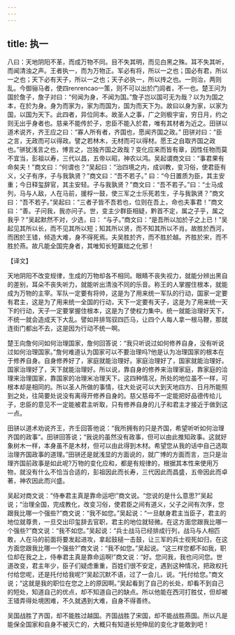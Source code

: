```yaml
---
---
---
```

title: 执一
---



八曰：天地阴阳不革，而成万物不同。目不失其明，而见白黑之殊。耳不失其听，而闻清浊之声。王者执一，而为万物正。军必有将，所以一之也；国必有君，所以一之也；天下必有天子，所以一之也；天子必执一，所以抟之也。一则治，两则乱。今御骊马者，使四renrencao一策，则不可以出於门闾者，不一也。楚王问为国於詹子，詹子对曰：“何闻为身，不闻为国。”詹子岂以国可无为哉？以为为国之本，在於为身。身为而家为，家为而国为，国为而天下为。故曰以身为家，以家为国，以国为天下。此四者，异位同本。故圣人之事，广之则极宇宙，穷日月，约之则无出乎身者也。慈亲不能传於子，忠臣不能入於君，唯有其材者为近之。田骈以道术说齐，齐王应之曰：“寡人所有者，齐国也，愿闻齐国之政。” 田骈对曰：“臣之言，无政而可以得政。譬之若林木，无材而可以得材。愿王之自取齐国之政也。”骈犹浅言之也，博言之，岂独齐国之政哉？变化应来而皆有章，因性任物而莫不宜当，彭祖以寿，三代以昌，五帝以昭，神农以鸿。吴起谓商文曰：“事君果有命矣夫！”商文曰：“何谓也？”吴起曰：“治四境之内，成训教，变习俗，使君臣有义，父子有序，子与我孰贤？”商文曰：“吾不若子。” 曰：“今日置质为臣，其主安重；今日释玺辞官，其主安轻。子与我孰贤？”商文曰：“吾不若子。”曰：“士马成列，马与人敌，人在马前，援桴一鼓，使三军之士乐死若生，子与我孰贤？”商文曰：“吾不若子。”吴起曰：“三者子皆不吾若也，位则在吾上，命也夫事君！”商文曰：“善。子问我，我亦问子。世，变主少群臣相疑，黔首不定，属之子乎，属之我乎？”吴起默然不对，少选，曰： “与子。”商文曰：“是吾所以加於子之上已！”吴起见其所以长，而不见其所以短；知其所以贤，而不知其所以不肖。故胜於西河，而困於王错，倾造大难，身不得死焉。夫吴胜於齐，而不胜於越。齐胜於宋，而不胜於燕。故凡能全国完身者，其唯知长短赢绌之化邪！

【译文】

天地阴阳不改变规律，生成的万物却各不相同。眼睛不丧失视力，就能分辨出黑自的差别，耳朵不丧失听力，就能听出清浊不同的乐音。称王的人掌握住根本，就能成为万物的主宰。军队一定要有将帅，这是为了用来统一军队的行动，国家一定要有君主，这是为了用来统一全国的行动，天下一定要有天子，这是为了用来统一天下的行动，天子一定要掌握住根本，这是为了使权力集中。统一就能治理好天下，不统一就会造成天下大乱。譬如并排驾驭四匹马，让四个人每人拿一根马鞭，那就连街门都出不去，这是因为行动不统一啊。

楚王向詹何问如何治理国家，詹何回答说：“我只听说过如何修养自身，没有听说过如何治理国家。”詹何难道认为国家可以不要治理吗?他是认为冶理国家的根本在于修养自身。自身修养好了，家庭就能治理好。家庭治理好了，国家就能治理好。国家治理好了，天下就能治理好。所以说，靠自身的修养来治理家庭，靠家庭的洽理来治理国家，靠国家的冶理米冶理天下。这四种情况，所处的地位虽不一样，可根本却是相同的。所以圣人所做的事情，往大处说可以大到天地四方、日月所能照到之处，往简要处说没有离得开修养自身的。慈父慈母不一定能把好品德传给儿子，忠臣的意见不一定能被君主听取，只有修养自身的儿子和君主才接近于做到这一点。

田骈以道术劝说齐王，齐壬回答他说：“我所拥有的只是齐国，希望听听如何治理齐国的政事”。田骈回答说；“我说的虽然没有政事，但可以由此推知政事。这就好象树木一样，本身虽不是木材，但可以由此得到木材。希望您从我的话中自己选取治理齐国政事的道理。”田骈还是就浅显的方面说的，就广博的方面而言，岂只是治理齐国前政事是如此呢?万物的变化应和，都是有规律的，根据其本性来使用万物，就没有什么不恰当合适的，彭祖因此而长寿，三代因此而昌盛，五帝因此而卓著，神农因此而兴盛。

吴起对商文说：“侍奉君主真是靠命运吧!”商文说。“您说的是什么意思?”吴起说；“治理全国，完成教化，改变习俗，使君臣之间有道义，父子之间有次序，您跟我比哪一个强些?”商文说：“我不如您。”吴起说：“一旦献身君主当臣子，君主的地位就尊贵，一旦交出印玺辞去官职，君主的地位就轻微。在这方面您跟我比哪一个强些?”商文说：“我不如您。”吴起说：“兵士战马已经排成行列，战马与人相匹敢，人在马的前面将要发起进攻，拿起鼓槌一击鼓，让三军的兵士视死如归，在这方面您跟我比哪一个强些?”商文说：“我不如您。”吴起说。“这三样您都不如我，职位却在我之上，侍奉君主真是靠命运啊!”商文说：“好。您问我，我也问问您。世道改变，君主年少，臣子们疑虑重重，百姓们很不安定，遇到这种情况，把政权托付给您呢，还是托付给我呢?“吴起沉默不语，过了一会儿，说。“托付给您。”商文说；“这就是我的职位在您之上的原因啊。”吴起看到了自己的长处，却看不到自己的短处，知道自己的优点，却不知道自己的缺点。所以他能在西河打胜仗，但却被王错弄得处境困难，不久就遇到大难，自身不得善终。

吴国战胜了齐国，却不能胜过越国。齐国战胜了宋国，却不能战胜燕国。所以凡是能保全国家和自身不被灭亡的，大概只有知道长短伸屈的变化才能敢到吧！